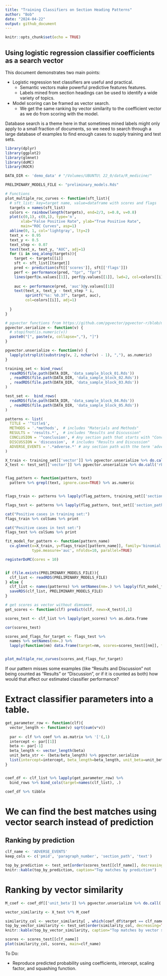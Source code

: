 ```yaml
---
title: "Training Classifiers on Section Heading Patterns"
author: "Bob"
date: "2024-04-22"
output: github_document
---
```


```r
knitr::opts_chunk$set(echo = TRUE)
```

## Using logistic regression classifier coefficients as a search vector

This document demonstrates two main points:

* Logistic regression text classifiers are useful and practical.
  - Semantic vectors make powerful predictive features features.
  - Labels mined from section headings can be used to identify a wide variety of topics.
* Model scoring can be framed as vector search.
  - We get the same ranking by vector similarity to the coefficient vector as we do from scoring with the model.

Database search is a theme here in that sometimes mined labels might only apply to a small fraction of documents, so we need to search through a large database of examples to find enough cases to supply training and test sets.

```r
library(dplyr)
library(ggplot2)
library(glmnet)
library(doMC)
library(ROCR)

DATA_DIR <- 'demo_data' # "/Volumes/UBUNTU\ 22_0/data/R_medicine/"

PRELIMINARY_MODELS_FILE <- "preliminary_models.Rds"

# Functions
plot_multiple_roc_curves <- function(sft_list){
  # sft_list: key=target name, value=dataframe with scores and flags
  targets = names(sft_list)
  colors <- rainbow(length(targets), end=2/3, s=0.8, v=0.8)
  plot(c(0,1), c(0,1), type='n', 
       xlab="False Positive Rate", ylab="True Positive Rate",
       main="ROC Curves", asp=1)
  abline(0, 1, col='lightgray', lty=2)
  text_x <- 0.95
  text_y <- 0.5
  text_step <- 0.07
  text(text_x, text_y, "AUC", adj=1)
  for (i in seq_along(targets)){
    target <- targets[[i]]
    sft <- sft_list[[target]]
    pred <- prediction(sft[['scores']], sft[['flags']])
    perf <- performance(pred, "tpr", "fpr")
    lines(perf@x.values[[1]], perf@y.values[[1]], lwd=2, col=colors[[i]])
    
    auc <- performance(pred, 'auc')@y.values[[1]]
    text(text_x, text_y - text_step * i, 
         sprintf("%s: %0.3f", target, auc),
         col=colors[[i]], adj=1)
    
  }
}

# pgvector functions from https://github.com/pgvector/pgvector-r/blob/master/dbx/example.R
pgvector.serialize <- function(v) {
  # stopifnot(is.numeric(v))
  paste0("[", paste(v, collapse=","), "]")
}

pgvector.unserialize <- function(v) {
  lapply(strsplit(substring(v, 2, nchar(v) - 1), ","), as.numeric)
}
```



```r

training_set <- bind_rows(
  readRDS(file.path(DATA_DIR, 'data_sample_block_01.Rds'))
  , readRDS(file.path(DATA_DIR, 'data_sample_block_02.Rds'))
  , readRDS(file.path(DATA_DIR, 'data_sample_block_03.Rds'))
)

test_set <-  bind_rows(
  readRDS(file.path(DATA_DIR, 'data_sample_block_04.Rds'))
  , readRDS(file.path(DATA_DIR, 'data_sample_block_05.Rds'))
)

patterns <- list(
  TITLE = '^title$',
  METHODS = '.*methods',  # includes "Materials and Methods"
  RESULTS = 'results.*',  # includes "Results and Discussion"
  CONCLUSION = '^conclusion', # Any section path that starts with "Conclusion"
  DISCUSSION = 'discussion',  # includes "Results and Discussion"
  ADVERSE_EVENTS = '.*adverse.*' # any section path with the term 'adverse events'.
)

X_train <- training_set[['vector']] %>% pgvector.unserialize %>% do.call('rbind', .)
X_test <- test_set[['vector']] %>% pgvector.unserialize %>% do.call('rbind', .)


flag_pattern <- function(pattern, text)
  pattern %>% grepl(text, ignore.case=TRUE) %>% as.numeric


flags_train <- patterns %>% lapply(flag_pattern, training_set[['section_path']]) %>% data.frame

flags_test <- patterns %>% lapply(flag_pattern, test_set[['section_path']]) %>% data.frame

cat("Positive cases in training set:")
flags_train %>% colSums %>% print

cat("Positive cases in test set:")
flags_test %>% colSums %>% print

```


```r
fit_model_for_pattern <- function(pattern_name)
  cv.glmnet(x=X_train, y=flags_train[[pattern_name]], family='binomial', alpha=0,
            type.measure='auc', nfolds=10, parallel=TRUE)

registerDoMC(cores = 10)


if (file.exists(PRELIMINARY_MODELS_FILE)){
  clf_list <- readRDS(PRELIMINARY_MODELS_FILE)
} else {
  clf_list <- names(patterns) %>% setNames(nm=.) %>% lapply(fit_model_for_pattern)
  saveRDS(clf_list, PRELIMINARY_MODELS_FILE)
}


```

```r
# get scores as vector without dimnames
get_scores <- function(clf) predict(clf, newx=X_test)[,1] 

scores_test <- clf_list %>% lapply(get_scores) %>% as.data.frame

cor(scores_test)
```

```r

scores_and_flags_for_target <- flags_test %>% 
  names %>% setNames(nm=.) %>% 
  lapply(function(nm) data.frame(target=nm, scores=scores_test[[nm]], flags=flags_test[[nm]]))


plot_multiple_roc_curves(scores_and_flags_for_target)

```

If our pattern misses some examples (like "Results and Discussion" not being counted as "Results" or "Discussion", or if it is counted as both) how would that affect our estimated classifier performance?



# Extract classifier parameters into a table.

```r


get_parameter_row <- function(clf){
  vector_length <- function(v) sqrt(sum(v*v))
  
  par <- clf %>% coef %>% as.matrix %>% '['(,1)
  intercept <- par[[1]]
  beta <- par[-1]
  beta_length <- vector_length(beta)
  unit_beta_str <- (beta/beta_length) %>% pgvector.serialize
  list(intercept=intercept, beta_length=beta_length, unit_beta=unit_beta_str)
}


coef_df <- clf_list %>% lapply(get_parameter_row) %>% 
  bind_rows %>% bind_cols(target=names(clf_list), .)

coef_df %>% tibble
```

# We can find the best matches using vector search instead of prediction

## Ranking by prediction

```r
clf_name <- 'ADVERSE_EVENTS'
keep_cols <- c('pmid', 'paragraph_number', 'section_path', 'text')

top_by_prediction <- test_set[order(scores_test[[clf_name]], decreasing=TRUE), keep_cols] %>% head
knitr::kable(top_by_prediction, caption="Top matches by prediction")

```

# Ranking by vector similarity

```r
M_coef <- coef_df[['unit_beta']] %>% pgvector.unserialize %>% do.call('cbind', .)

vector_similarity <- X_test %*% M_coef

similarity_col <- vector_similarity[ , which(coef_df$target == clf_name)]
top_by_vector_similarity <- test_set[order(similarity_col, decreasing=TRUE), keep_cols] %>% head
knitr::kable(top_by_vector_similarity, caption="Top matches by vector similarity")

```
```r
scores <- scores_test[[clf_name]]
plot(similarity_col, scores, main=clf_name)
```

To Do:

* Reproduce predicted probability using coefficients, intercept, scaling factor, and squashing function.
